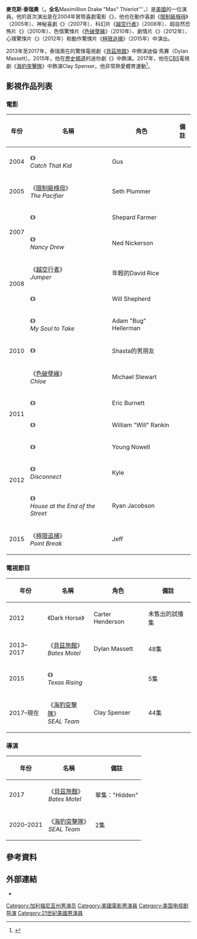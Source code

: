 {{noteTA
|G2=Movie
|T=zh-hk:麥克斯·泰瑞奧; zh-tw:麥斯·希羅;
|1=zh-hk:捉智多 Kid; zh-cn:小鬼神偷;
|2=zh-hk:魔女南茜：星河謀殺案
|3=zh-hk:奪命謎陣; zh-cn:猛鬼生日宴;
|4=zh-hk:斷了線; zh-cn:断线;
|5=zh-hk:街角凶宅; zh-tw:地下弒; zh-cn:街尾之宅;
|6=zh-hk:麥克斯; zh-tw:麥斯;
|7=zh-hk:泰瑞奧; zh-tw:希羅;
|8=zh-hk:麥克斯·泰瑞奧; zh-tw:麥斯·希羅;
}}
{{Infobox person
| name = 麥克斯·泰瑞奧<br />Max Thieriot
| image = Max Thieriot (cropped).jpg 
| caption = 2013年的泰瑞奧
| birth_name = Maximillion Drake Thieriot
| birth_date = {{Birth date and age|1988|10|14}}
| birth_place = 美國[[加利福尼亞州|加利福尼亞州]][[洛思阿圖斯山丘_(加利福尼亞州)|洛思阿圖斯山丘]]
| years_active = 2004年–現在
| occupation = {{hlist|演員|導演}}
| spouse = {{marriage|Lexi Murphy|2013}}<ref>{{cite web|url=http://www.people.com/people/article/0,,20705720,00.html|title=Max Thieriot of Bates Motel Marries; Kristen Stewart Attends|website=[[People_(magazine)|People]]|date=June 3, 2013|access-date=2017-01-02|archive-date=2016-06-15|archive-url=https://web.archive.org/web/20160615072447/http://www.people.com/people/article/0,,20705720,00.html|dead-url=yes}}</ref>
| children = 2名
| relatives = {{Plainlist|
* {{link-en|M·H·笛洋|M. H. de Young}} {{small|（曾曾祖父）}}
* {{link-en|Michael Stutes|Michael Stutes}} {{small|（姐夫）}}
}}
}}
'''麥克斯·泰瑞奧'''（{{lang-en|'''Max Thieriot}}'''，全名'''Maximillion Drake "Max" Thieriot'''，{{bd|1988年|10月14日}}）是[[美國|美國]]的一位演員。他的首次演出是在2004年冒險喜劇電影《{{link-en|捉智多Kid|Catch That Kid}}》，他也在動作喜劇《[[限制級褓母|限制級褓母]]》（2005年）、神秘喜劇《{{link-en|魔女南茜：星河謀殺案|Nancy Drew (2007 film)}}》（2007年）、科幻片《[[越空行者|越空行者]]》（2008年）、超自然恐怖片《{{link-en|奪命謎陣|My Soul to Take}}》（2010年）、色情驚悚片《[[色破孽緣|色破孽緣]]》（2010年）、劇情片《{{link-en|斷了線|Disconnect (film)}}》（2012年）、心理驚悚片《{{link-en|地下弒|House at the End of the Street}}》（2012年）和動作驚悚片《[[極限追捕|極限追捕]]》（2015年）中演出。

2013年至2017年，泰瑞奧在{{link-en|A&E (TV network)|A&E (TV network)|A&E}}的驚悚電視劇《[[貝茲旅館|貝茲旅館]]》中飾演迪倫·馬賽（Dylan Massett）。2015年，他在[[歷史頻道|歷史頻道]]的迷你劇《{{link-en|德州崛起|Texas Rising}}》中飾演{{link-en|約翰·科菲·海斯|John Coffee Hays}}。2017年，他在[[CBS_(電視網)|CBS]]電視劇《[[海豹突擊隊_(電視劇)|海豹突擊隊]]》中飾演Clay Spenser。他非常熱愛體育運動<ref>{{cite web|url=http://www.teenstarsonline.com/max_thieriot.html|title=Teen Stars Online Mini-Biography|publisher=Teen Stars Online|deadurl=yes|archiveurl=https://web.archive.org/web/20111001053055/http://www.teenstarsonline.com/max_thieriot.html|archivedate=2011-10-01}}</ref>。

== 影視作品列表 ==
=== 電影 ===
{| class="wikitable sortable"
|-
! 年份 !! 名稱 !! 角色 !! 備註
|-
| 2004 || 《{{link-en|捉智多Kid|Catch That Kid}}》<br/>''Catch That Kid'' || Gus ||
|-
| 2005 || 《[[限制級褓母|限制級褓母]]》<br/>''The Pacifier'' || Seth Plummer ||
|-
| rowspan="2"| 2007 || 《{{link-en|The Astronaut Farmer|The Astronaut Farmer}}》 || Shepard Farmer ||
|-
| 《{{link-en|魔女南茜：星河謀殺案|Nancy Drew (2007 film)}}》<br/>''Nancy Drew'' || Ned Nickerson ||
|-
| rowspan="2"| 2008 || 《[[越空行者|越空行者]]》<br/>''Jumper'' || 年輕的David Rice ||
|-
| 《{{link-en|Kit Kittredge: An American Girl|Kit Kittredge: An American Girl}}》 || Will Shepherd ||
|-
| rowspan="3"| 2010 || 《{{link-en|奪命謎陣|My Soul to Take}}》<br/>''My Soul to Take'' || Adam "Bug" Hellerman ||
|-
| 《{{link-en|Stay Cool|Stay Cool}}》 || Shasta的男朋友 ||
|-
| 《[[色破孽緣|色破孽緣]]》<br/>''Chloe'' || Michael Stewart ||
|-
| rowspan="2"| 2011 || 《{{link-en|The Family Tree (film)|The Family Tree (film)|The Family Tree}}》 || Eric Burnett ||
|-
| 《{{link-en|Foreverland (film)|Foreverland (film)|Foreverland}}》 || William "Will" Rankin ||
|-
| rowspan="3"| 2012 || 《{{link-en|Yellow (2012 film)|Yellow (2012 film)|Yellow}}》 || Young Nowell ||
|-
| 《{{link-en|斷了線|Disconnect (film)}}》<br/>''Disconnect'' || Kyle ||
|-
| 《{{link-en|地下弒|House at the End of the Street}}》<br/>''House at the End of the Street'' || Ryan Jacobson ||
|-
| 2015 || 《[[極限追捕|極限追捕]]》<br/>''Point Break'' || Jeff ||
|}

=== 電視節目 ===
{| class="wikitable sortable"
|-
! 年份 !! 名稱 !! 角色 !! 備註
|-
| 2012 || 《Dark Horse》 || Carter Henderson || 未售出的試播集
|-
| 2013–2017 || 《[[貝茲旅館|貝茲旅館]]》<br/>''Bates Motel'' || Dylan Massett || 48集
|-
| 2015 || 《{{link-en|德州崛起|Texas Rising}}》<br/>''Texas Rising'' || {{link-en|約翰·科菲·海斯|John Coffee Hays|約翰·海斯}} || 5集
|-
| 2017–現在 || 《[[海豹突擊隊_(電視劇)|海豹突擊隊]]》<br/>''SEAL Team'' || Clay Spenser || 44集
|}

=== 導演 ===
{| class="wikitable sortable"
|-
! 年份 !! 名稱 !! 備註
|-
| 2017 || 《[[貝茲旅館|貝茲旅館]]》<br/>''Bates Motel'' || 單集："Hidden"
|-
| 2020–2021 || 《[[海豹突擊隊_(電視劇)|海豹突擊隊]]》<br/>''SEAL Team'' || 2集
|}

== 參考資料 ==
{{reflist}}

== 外部連結 ==
* {{IMDb name|1302735|麥斯·希羅}}
{{Authority control}}

{{DEFAULTSORT: Thieriot, Max}}
[[Category:加利福尼亚州男演员|Category:加利福尼亚州男演员]]
[[Category:美國電影男演員|Category:美國電影男演員]]
[[Category:美国电视剧导演|Category:美国电视剧导演]]
[[Category:21世紀美國男演員|Category:21世紀美國男演員]]